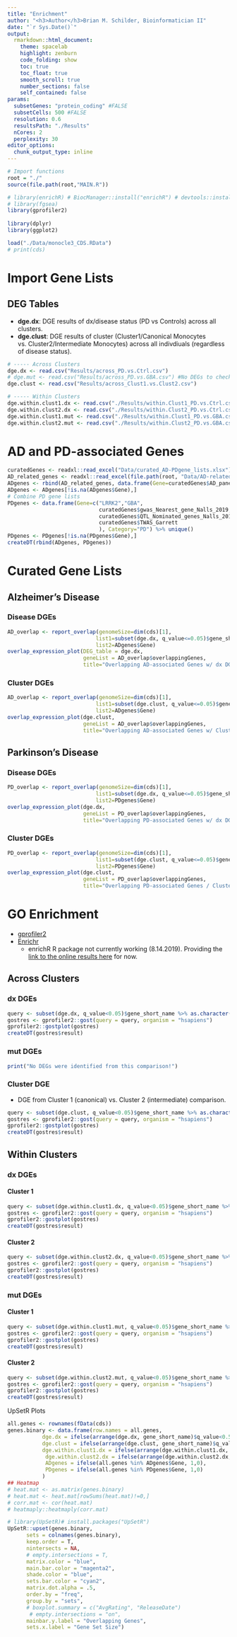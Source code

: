 ```yaml
---
title: "Enrichment"
author: "<h3>Author</h3>Brian M. Schilder, Bioinformatician II"
date: "`r Sys.Date()`"
output: 
  rmarkdown::html_document: 
    theme: spacelab
    highlight: zenburn 
    code_folding: show 
    toc: true 
    toc_float: true
    smooth_scroll: true
    number_sections: false 
    self_contained: false
params:
  subsetGenes: "protein_coding" #FALSE
  subsetCells: 500 #FALSE
  resolution: 0.6
  resultsPath: "./Results"
  nCores: 2
  perplexity: 30
editor_options: 
  chunk_output_type: inline
---
```


```r
# Import functions
root = "./"
source(file.path(root,"MAIN.R"))

# library(enrichR) # BiocManager::install("enrichR") # devtools::install_github("wjawaid/enrichR")
# library(fgsea) 
library(gprofiler2)
 
library(dplyr) 
library(ggplot2)

load("./Data/monocle3_CDS.RData")
# print(cds)
```

# Import Gene Lists

## DEG Tables

- **dge.dx**: DGE results of dx/disease status (PD vs Controls) across all clusters.  
- **dge.clust**: DGE results of cluster (Cluster1/Canonical Monocytes vs. Cluster2/Intermediate Monocytes) across all indivdiuals (regardless of disease status).  

```r
# ----- Across Clusters
dge.dx <- read.csv("Results/across_PD.vs.Ctrl.csv")  
# dge.mut <- read.csv("Results/across_PD.vs.GBA.csv") #No DEGs to check!
dge.clust <- read.csv("Results/across_Clust1.vs.Clust2.csv")

# ----- Within Clusters
dge.within.clust1.dx <- read.csv("./Results/within.Clust1_PD.vs.Ctrl.csv")
dge.within.clust2.dx <- read.csv("./Results/within.Clust2_PD.vs.Ctrl.csv")
dge.within.clust1.mut <- read.csv("./Results/within.Clust1_PD.vs.GBA.csv")
dge.within.clust2.mut <- read.csv("./Results/within.Clust2_PD.vs.GBA.csv") 
```

# AD and PD-associated Genes

```r
curatedGenes <- readxl::read_excel("Data/curated_AD-PDgene_lists.xlsx")
AD_related_genes <- readxl::read_excel(file.path(root, "Data/AD-related_genes.xlsx"))
ADgenes <- rbind(AD_related_genes, data.frame(Gene=curatedGenes$AD_panel, Category="AD") ) %>% unique()
ADgenes <- ADgenes[!is.na(ADgenes$Gene),]
# Combine PD gene lists
PDgenes <- data.frame(Gene=c("LRRK2","GBA",
                             curatedGenes$gwas_Nearest_gene_Nalls_2019, 
                             curatedGenes$QTL_Nominated_genes_Nalls_2019,
                             curatedGenes$TWAS_Garrett
                             ), Category="PD") %>% unique()
PDgenes <- PDgenes[!is.na(PDgenes$Gene),]
createDT(rbind(ADgenes, PDgenes))
```



# Curated Gene Lists

## Alzheimer's Disease

### Disease DGEs

```r
AD_overlap <- report_overlap(genomeSize=dim(cds)[1], 
                            list1=subset(dge.dx, q_value<=0.05)$gene_short_name, 
                            list2=ADgenes$Gene)
overlap_expression_plot(DEG_table = dge.dx, 
                        geneList = AD_overlap$overlappingGenes, 
                        title="Overlapping AD-associated Genes w/ dx DGEs")
```

### Cluster DGEs

```r
AD_overlap <- report_overlap(genomeSize=dim(cds)[1], 
                            list1=subset(dge.clust, q_value<=0.05)$gene_short_name, 
                            list2=ADgenes$Gene)
overlap_expression_plot(dge.clust, 
                        geneList = AD_overlap$overlappingGenes, 
                        title="Overlapping AD-associated Genes w/ Cluster DGEs")
```




## Parkinson's Disease

### Disease DGEs

```r
PD_overlap <- report_overlap(genomeSize=dim(cds)[1], 
                            list1=subset(dge.dx, q_value<=0.05)$gene_short_name, 
                            list2=PDgenes$Gene)
overlap_expression_plot(dge.dx, 
                        geneList = PD_overlap$overlappingGenes, 
                        title="Overlapping PD-associated Genes w/ dx DGEs")
```

### Cluster DGEs

```r
PD_overlap <- report_overlap(genomeSize=dim(cds)[1], 
                            list1=subset(dge.clust, q_value<=0.05)$gene_short_name, 
                            list2=PDgenes$Gene)
overlap_expression_plot(dge.clust, 
                        geneList = PD_overlap$overlappingGenes, 
                        title="Overlapping PD-associated Genes / Cluster DGEs")
```

  
 

# GO Enrichment  

- [gprofiler2](https://biit.cs.ut.ee/gprofiler/page/r)  
- [Enrichr](https://amp.pharm.mssm.edu/Enrichr/)
    + enrichR R package not currently working (8.14.2019). Providing the [link to the online results here](https://amp.pharm.mssm.edu/Enrichr/enrich?dataset=d634d1a5b290e873498f65676c894b33) for now. 

## Across Clusters  

### dx DGEs

```r
query <- subset(dge.dx, q_value<0.05)$gene_short_name %>% as.character()
gostres <- gprofiler2::gost(query = query, organism = "hsapiens")
gprofiler2::gostplot(gostres)
createDT(gostres$result)
```

### mut DGEs

```r
print("No DEGs were identified from this comparison!")
```

### Cluster DGE

- DGE from Cluster 1 (canonical) vs. Cluster 2 (intermediate) comparison.

```r
query <- subset(dge.clust, q_value<0.05)$gene_short_name %>% as.character()
gostres <- gprofiler2::gost(query = query, organism = "hsapiens")
gprofiler2::gostplot(gostres)
createDT(gostres$result)
```

## Within Clusters

### dx DGEs

#### Cluster 1

```r
query <- subset(dge.within.clust1.dx, q_value<0.05)$gene_short_name %>% as.character()
gostres <- gprofiler2::gost(query = query, organism = "hsapiens")
gprofiler2::gostplot(gostres)
createDT(gostres$result)
```

#### Cluster 2

```r
query <- subset(dge.within.clust2.dx, q_value<0.05)$gene_short_name %>% as.character()
gostres <- gprofiler2::gost(query = query, organism = "hsapiens")
gprofiler2::gostplot(gostres)
createDT(gostres$result) 
```

### mut DGEs

#### Cluster 1

```r
query <- subset(dge.within.clust1.mut, q_value<0.05)$gene_short_name %>% as.character()
gostres <- gprofiler2::gost(query = query, organism = "hsapiens")
gprofiler2::gostplot(gostres)
createDT(gostres$result)  
```

#### Cluster 2

```r
query <- subset(dge.within.clust2.mut, q_value<0.05)$gene_short_name %>% as.character()
gostres <- gprofiler2::gost(query = query, organism = "hsapiens")
gprofiler2::gostplot(gostres)
createDT(gostres$result)
```


UpSetR Plots

```r
all.genes <- rownames(fData(cds))
genes.binary <- data.frame(row.names = all.genes,
           dge.dx = ifelse(arrange(dge.dx, gene_short_name)$q_value<0.5, 1,0),
           dge.clust = ifelse(arrange(dge.clust, gene_short_name)$q_value<0.5, 1,0),
           dge.within.clust1.dx = ifelse(arrange(dge.within.clust1.dx, gene_short_name)$q_value<0.5, 1,0),
            dge.within.clust2.dx = ifelse(arrange(dge.within.clust2.dx, gene_short_name)$q_value<0.5, 1,0),
            ADgenes = ifelse(all.genes %in% ADgenes$Gene, 1,0),
            PDgenes = ifelse(all.genes %in% PDgenes$Gene, 1,0) 
           ) 
## Heatmap
# heat.mat <- as.matrix(genes.binary)
# heat.mat <- heat.mat[rowSums(heat.mat)!=0,] 
# corr.mat <- cor(heat.mat)
# heatmaply::heatmaply(corr.mat)

# library(UpSetR)# install.packages("UpSetR") 
UpSetR::upset(genes.binary,  
      sets = colnames(genes.binary),
      keep.order = T, 
      nintersects = NA, 
      # empty.intersections = T,
      matrix.color = "blue",
      main.bar.color = "magenta2", 
      shade.color = "blue",
      sets.bar.color = "cyan2",  
      matrix.dot.alpha = .5,
      order.by = "freq", 
      group.by = "sets",  
      # boxplot.summary = c("AvgRating", "ReleaseDate")
       # empty.intersections = "on",
      mainbar.y.label = "Overlapping Genes", 
      sets.x.label = "Gene Set Size")
```


